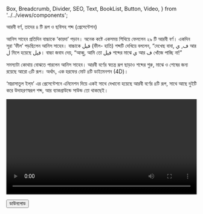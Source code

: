   Box,
  Breadcrumb,
  Divider,
  SEO,
  Text,
  BookList,
  Button,
  Video,
} from '../../views/components';

<SEO pageTitle="আরবী বর্ণ, তাদের ৪ টি রূপ ও ছবিসহ শব্দ (প্রেসেন্টেশন) " />
<Box maxWidth={960} margin="0 auto" padding={{ xs: 3, sm: 4 }}>

<Text variant="h2" textAlign="center">
  আরবী বর্ণ, তাদের ৪ টি রূপ ও ছবিসহ শব্দ (প্রেসেন্টেশন)
</Text>
<Divider />
<Breadcrumb
  links={[
    { url: '/', name: 'নীড়পাতা' },
    { url: '/study-materials/', name: 'শিক্ষাপোকরণ' },
  ]}
/>
<Divider />

আনিস সাহেব প্রতিদিন বাচ্চাকে ‘কায়দা’ পড়ান। অনেক কষ্টে একসময় শিখিয়ে ফেললেন ২৯ টি আরবী বর্ণ। একদিন সূরা ‘ফীল’ পড়ছিলেন আনিস সাহেব। বাচ্চাকে فيل (ফীল- হাতি) শব্দটি দেখিয়ে বললেন, “দেখেছ বাবা, ف, ي আর ل মিলে হয়েছে فيل।
বাচ্চা জবাব দেয়, “আব্বু, আমি তো فيل শব্দের মাঝে ي আর ف খোঁজে পাচ্ছি না!”

সমস্যাটা কোথায় বোঝতে পারলেন আনিস সাহেব। আরবী বর্ণের স্বতন্ত্র রূপ ছাড়াও শব্দের শুরু, মাঝে ও শেষের জন্য রয়েছে আরো ৩টি রূপ। অর্থাৎ, এক হরফের মোট ৪টি ডাইমেনশন (4D)।

‘মাদ্রাসাতুল ইল্‌ম’ এর প্রেসেন্টেশনে এনিমেশন দিয়ে একই সাথে দেখানো হয়েছে আরবী বর্ণের ৪টি রূপ, সাথে আছে দুইটি করে উদাহরণস্বরূপ শব্দ, আর ব্যাকগ্রাউন্ডে সাউন্ড তো থাকছেই।

<Video
  videoSrcURL="https://www.youtube.com/embed/4GoAow6_4Ec"
  videoTitle="আরবী বর্ণ, তাদের ৪ টি রূপ ও ছবিসহ শব্দ (উচ্চারণ সহ)"
  frameWidth="720px"
  frameHeight="504px"
  width="100%"
  mb={4}
/>

<Box textAlign="center">
  <a
    href="https://drive.google.com/file/d/1XIsxj2_57td4CH5wtF1n9hUDSTFl6pjl/view?usp=sharing"
    target="_blank"
    rel="noreferrer noopener"
  >
    <Button variant="primary">ডাউনলোড</Button>
  </a>
</Box>

</Box>
